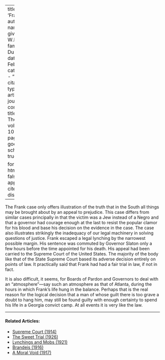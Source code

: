 
---
title: 'Frank'
author:
  - name:
      given: W.E.B.
      family: Du Bois
date: Feb. 1915
categories: 
  - ""
citation: 
  type: article-journal
  container-title: The Crisis
  volume: 10
  issue: 4
  page: 177
google-scholar: true

format:
  html:
    toc: false
    appendix-cite-as: display
---



The Frank case only offers illustration of the truth that in the South
all things may be brought about by an appeal to prejudice. This case
differs from similar cases principally in that the victim was a Jew
instead of a Negro and that a governor had courage enough at the last to
resist the popular clamor for his blood and base his decision on the
evidence in the case. The case also illustrates strikingly the
inadequacy of our legal machinery in solving questions of justice. Frank
escaped a legal lynching by the narrowest possible margin. His sentence
was commuted by Governor Slaton only a few hours before the time
appointed for his death. His appeal had been carried to the Supreme
Court of the United States. The majority of the body like that of the
State Supreme Court based its adverse decision entirely on points of
law. It practically said that Frank had had a fair trial in law, if not
in fact.

It is also difficult, it seems, for Boards of Pardon and Governors to
deal with an "atmosphere"---say such an atmosphere as that of Atlanta,
during the hours in which Frank's life hung in the balance. Perhaps that
is the real reason for the logical decision that a man of whose guilt
there is too grave a doubt to hang him, may still be found guilty with
enough certainty to spend his life in a Georgia convict camp. At all
events it is very like the law.

<!-- Similar articles start here -->
<div  class="clear-wrap"></div>
<hr>
#### Related Articles:

* [Supreme Court (1914)](/Volumes/09/02/supreme_court.html)
* [The Sweet Trial (1926)](/Volumes/31/03/sweet_trial.html)
* [Lynchings and Mobs (1921)](/Volumes/22/04/lynchings.html)
* [Brandeis (1916)](/Volumes/11/05/brandeis.html)
* [A Moral Void (1917)](/Volumes/14/01/moral_void.html)

<!-- Similar articles end here -->